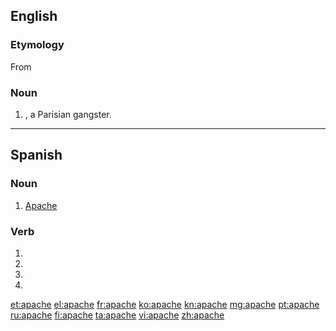==English==

===Etymology===

From {{etyl|fr}} {{term|lang=fr|apache}}

===Noun===
{{en-noun}}

# {{alternative capitalization of|Apache|nodot=yes}}, a Parisian gangster.

----

==Spanish==

===Noun===
{{es-noun|mf|pl=apaches}}

# [[Apache]]

===Verb===
{{es-verb-form|apachar}}
 
# {{es-verb form of|ending=ar|mood=imperative|pers=2|formal=yes|number=singular|apachar}}
# {{es-verb form of|ending=ar|mood=subjunctive|tense=present|pers=1|number=singular|apachar}}
# {{es-verb form of|ending=ar|mood=subjunctive|tense=present|pers=2|formal=yes|number=singular|apachar}}
# {{es-verb form of|ending=ar|mood=subjunctive|tense=present|pers=3|number=singular|apachar}}

[[et:apache]]
[[el:apache]]
[[fr:apache]]
[[ko:apache]]
[[kn:apache]]
[[mg:apache]]
[[pt:apache]]
[[ru:apache]]
[[fi:apache]]
[[ta:apache]]
[[vi:apache]]
[[zh:apache]]